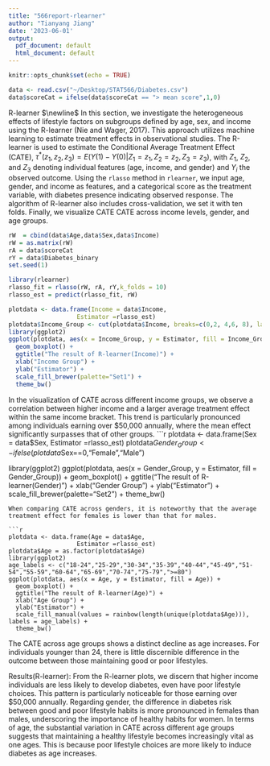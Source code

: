 ```yaml
---
title: "566report-rlearner"
author: "Tianyang Jiang"
date: '2023-06-01'
output:
  pdf_document: default
  html_document: default
---
```


```r
knitr::opts_chunk$set(echo = TRUE)
```


```r
data <- read.csv("~/Desktop/STAT566/Diabetes.csv")
data$scoreCat = ifelse(data$scoreCat == "> mean score",1,0)
```

R-learner $\newline$
In this section, we investigate the heterogeneous effects of lifestyle factors on subgroups defined by age, sex, and income using the R-learner (Nie and Wager, 2017). This approach utilizes machine learning to estimate treatment effects in observational studies.
The R-learner is used to estimate the Conditional Average Treatment Effect (CATE), $\tau^*(z_1,z_2,z_3) = E(Y(1)-Y(0)|Z_1=z_1,Z_2 = z_2,Z_3 = z_3)$, with $Z_1$, $Z_2$, and $Z_3$ denoting individual features (age, income, and gender) and $Y_i$ the observed outcome.
Using the $\texttt{rlasso}$ method in $\texttt{rlearner}$, we input age, gender, and income as features, and a categorical score as the treatment variable, with diabetes presence indicating observed response. The algorithm of R-learner also includes cross-validation, we set it with ten folds. Finally, we visualize CATE CATE across income levels, gender, and age groups.
```r
rW  = cbind(data$Age,data$Sex,data$Income)
rW = as.matrix(rW)
rA = data$scoreCat
rY = data$Diabetes_binary
set.seed(1)

library(rlearner)
rlasso_fit = rlasso(rW, rA, rY,k_folds = 10)
rlasso_est = predict(rlasso_fit, rW)
```

```r
plotdata <- data.frame(Income = data$Income, 
                   Estimator =rlasso_est)
plotdata$Income_Group <- cut(plotdata$Income, breaks=c(0,2, 4,6, 8), labels=c("<15000","[15000,25000)","[25000,50000)", ">=50000"))
library(ggplot2)
ggplot(plotdata, aes(x = Income_Group, y = Estimator, fill = Income_Group)) + 
  geom_boxplot() + 
  ggtitle("The result of R-learner(Income)") +
  xlab("Income Group") +
  ylab("Estimator") +
  scale_fill_brewer(palette="Set1") +
  theme_bw()

```
In the visualization of CATE across different income groups, we observe a correlation between higher income and a larger average treatment effect within the same income bracket. This trend is particularly pronounced among individuals earning over $50,000 annually, where the mean effect significantly surpasses that of other groups.
```r
plotdata <- data.frame(Sex = data$Sex, 
                   Estimator =rlasso_est)
plotdata$Gender_Group <- ifelse(plotdata$Sex==0,"Female","Male")

library(ggplot2)
ggplot(plotdata, aes(x = Gender_Group, y = Estimator, fill = Gender_Group)) + 
  geom_boxplot() + 
  ggtitle("The result of R-learner(Gender)") +
  xlab("Gender Group") +
  ylab("Estimator") +
  scale_fill_brewer(palette="Set2") +
  theme_bw()

```
When comparing CATE across genders, it is noteworthy that the average treatment effect for females is lower than that for males.

```r
plotdata <- data.frame(Age = data$Age, 
                   Estimator =rlasso_est)
plotdata$Age = as.factor(plotdata$Age)
library(ggplot2)
age_labels <- c("18-24","25-29","30-34","35-39","40-44","45-49","51-54","55-59","60-64","65-69","70-74","75-79",">=80")
ggplot(plotdata, aes(x = Age, y = Estimator, fill = Age)) + 
  geom_boxplot() + 
  ggtitle("The result of R-learner(Age)") +
  xlab("Age Group") +
  ylab("Estimator") +
  scale_fill_manual(values = rainbow(length(unique(plotdata$Age))), labels = age_labels) +
  theme_bw()

```

The CATE across age groups shows a distinct decline as age increases. For individuals younger than 24, there is little discernible difference in the outcome between those maintaining good or poor lifestyles.

\newpage
Results(R-learner):
From the R-learner plots, we discern that higher income individuals are less likely to develop diabetes, even have poor lifestyle choices. This pattern is particularly noticeable for those earning over $50,000 annually. Regarding gender, the difference in diabetes risk between good and poor lifestyle habits is more pronounced in females than males, underscoring the importance of healthy habits for women. In terms of age, the substantial variation in CATE across different age groups suggests that maintaining a healthy lifestyle becomes increasingly vital as one ages. This is because poor lifestyle choices are more likely to induce diabetes as age increases.



